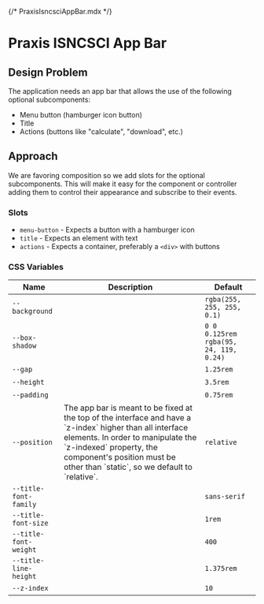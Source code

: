 {/* PraxisIsncsciAppBar.mdx */}


<Meta of={Stories} />

# Praxis ISNCSCI App Bar

## Design Problem

The application needs an app bar that allows the use of the following optional subcomponents:

- Menu button (hamburger icon button)
- Title
- Actions (buttons like "calculate", "download", etc.)

## Approach

We are favoring composition so we add slots for the optional subcomponents.
This will make it easy for the component or controller adding them to control their appearance and subscribe to their events.

### Slots

- `menu-button` - Expects a button with a hamburger icon
- `title` - Expects an element with text
- `actions` - Expects a container, preferably a `<div>` with buttons

### CSS Variables

<table>
  <thead>
    <tr>
      <th>Name</th>
      <th>Description</th>
      <th>Default</th>
    </tr>
  </thead>
  <tbody>
    <tr>
      <td>
        <code>--background</code>
      </td>
      <td>&nbsp;</td>
      <td>
        <code>rgba(255, 255, 255, 0.1)</code>
      </td>
    </tr>
    <tr>
      <td>
        <code>--box-shadow</code>
      </td>
      <td>&nbsp;</td>
      <td>
        <code>0 0 0.125rem rgba(95, 24, 119, 0.24)</code>
      </td>
    </tr>
    <tr>
      <td>
        <code>--gap</code>
      </td>
      <td>&nbsp;</td>
      <td>
        <code>1.25rem</code>
      </td>
    </tr>
    <tr>
      <td>
        <code>--height</code>
      </td>
      <td>&nbsp;</td>
      <td>
        <code>3.5rem</code>
      </td>
    </tr>
    <tr>
      <td>
        <code>--padding</code>
      </td>
      <td>&nbsp;</td>
      <td>
        <code>0.75rem</code>
      </td>
    </tr>
    <tr>
      <td>
        <code>--position</code>
      </td>
      <td>
        The app bar is meant to be fixed at the top of the interface and have a
        `z-index` higher than all interface elements. In order to manipulate the
        `z-indexed` property, the component's position must be other than
        `static`, so we default to `relative`.
      </td>
      <td>
        <code>relative</code>
      </td>
    </tr>
    <tr>
      <td>
        <code>--title-font-family</code>
      </td>
      <td>&nbsp;</td>
      <td>
        <code>sans-serif</code>
      </td>
    </tr>
    <tr>
      <td>
        <code>--title-font-size</code>
      </td>
      <td>&nbsp;</td>
      <td>
        <code>1rem</code>
      </td>
    </tr>
    <tr>
      <td>
        <code>--title-font-weight</code>
      </td>
      <td>&nbsp;</td>
      <td>
        <code>400</code>
      </td>
    </tr>
    <tr>
      <td>
        <code>--title-line-height</code>
      </td>
      <td>&nbsp;</td>
      <td>
        <code>1.375rem</code>
      </td>
    </tr>
    <tr>
      <td>
        <code>--z-index</code>
      </td>
      <td>&nbsp;</td>
      <td>
        <code>10</code>
      </td>
    </tr>
  </tbody>
</table>

<Canvas of={Stories.Primary} />
